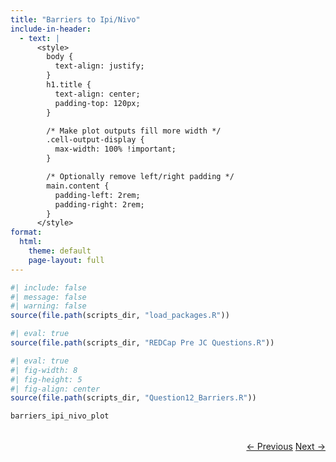 ```yaml
---
title: "Barriers to Ipi/Nivo"
include-in-header: 
  - text: |
      <style>
        body {
          text-align: justify;
        }
        h1.title {
          text-align: center;
          padding-top: 120px;
        }

        /* Make plot outputs fill more width */
        .cell-output-display {
          max-width: 100% !important;
        }

        /* Optionally remove left/right padding */
        main.content {
          padding-left: 2rem;
          padding-right: 2rem;
        }
      </style>
format:
  html:
    theme: default
    page-layout: full
---
```


```r
#| include: false
#| message: false
#| warning: false
source(file.path(scripts_dir, "load_packages.R"))
```



```r
#| eval: true
source(file.path(scripts_dir, "REDCap Pre JC Questions.R"))

```



```r
#| eval: true
#| fig-width: 8
#| fig-height: 5
#| fig-align: center
source(file.path(scripts_dir, "Question12_Barriers.R"))

barriers_ipi_nivo_plot
```

<div style="text-align: right; margin-top: 2rem;">
  <a href="../dosing/" class="btn btn-primary">← Previous</a>
  <a href="../../article/" class="btn btn-primary">Next →</a>
</div>